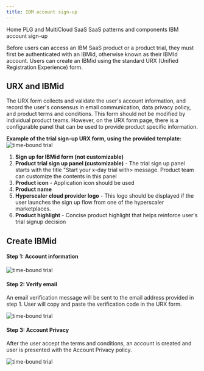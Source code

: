 ```yaml
---
title: IBM account sign-up
---
```



<Breadcrumb>
  <BreadcrumbItem href="https://pages.github.ibm.com/cdai-design/pal/">
    Home
  </BreadcrumbItem>
  <BreadcrumbItem href="https://pages.github.ibm.com/cdai-design/pal/saas-for-hyperscalers/overview">
    PLG and MultiCloud SaaS
  </BreadcrumbItem>
  <BreadcrumbItem href="https://pages.github.ibm.com/cdai-design/pal/saas-for-hyperscalers/common-patterns-components">
    SaaS patterns and components
  </BreadcrumbItem>
  <BreadcrumbItem
    isCurrentPage
    href="https://pages.github.ibm.com/cdai-design/pal/saas-for-hyperscalers/common-patterns/urx"
  >
    IBM account sign-up
  </BreadcrumbItem>
</Breadcrumb>

<PageDescription>

Before users can access an IBM SaaS product or a product trial, they must first be authenticated with an IBMid, otherwise known as their IBMId account. Users can create an IBMid using the standard URX (Unified Registration Experience) form.

</PageDescription>

## URX and IBMid

The URX form collects and validate the user's account information, and record the user's consensus in email communication, data privacy policy, and product terms and conditions. This form should not be modified by individual product teams. However, on the URX form page, there is a configurable panel that can be used to provide product specific information.

<Row>
  <Column colMd={8} colLg={10}>

**Example of the trial sign-up URX form, using the provided template:**
![time-bound trial](../images/URX-anatomy.png)

  </Column>
</Row>

1. **Sign up for IBMid form (not customizable)**
2. **Product trial sign up panel (customizable)** - The trial sign up panel starts with the title "Start your x-day trial with> message. Product team can customize the contents in this panel
3. **Product icon** - Application icon should be used
4. **Product name**
5. **Hyperscaler cloud provider logo** - This logo should be displayed if the user launches the sign up flow from one of the hyperscaler marketplaces.
6. **Product highlight** - Concise product highlight that helps reinforce user's trial signup decision

## Create IBMid

#### Step 1: Account information

<Row>
  <Column colMd={8} colLg={10}>

![time-bound trial](../images/URX02.png)

  </Column>
</Row>

#### Step 2: Verify email

An email verification message will be sent to the email address provided in step 1. User will copy and paste the verification code in the URX form.

<Row>
  <Column colMd={8} colLg={10}>

![time-bound trial](../images/URX02.png)

  </Column>
</Row>

#### Step 3: Account Privacy

After the user accept the terms and conditions, an account is created and user is presented with the Account Privacy policy.

<Row>
  <Column colMd={8} colLg={10}>

![time-bound trial](../images/URX03.png)

  </Column>
</Row>
